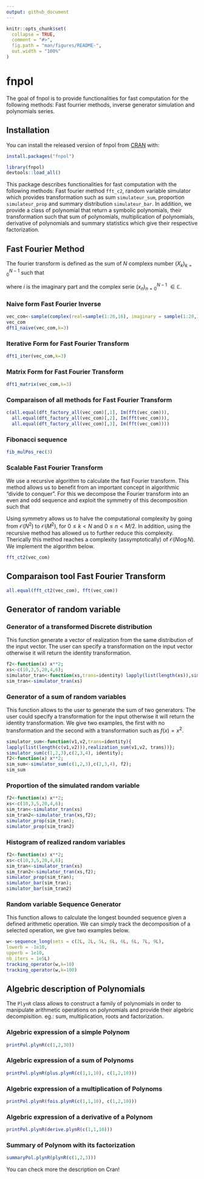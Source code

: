 ```yaml
---
output: github_document
---
```


<!-- README.md is generated from README.Rmd. Please edit that file -->

```r
knitr::opts_chunk$set(
  collapse = TRUE,
  comment = "#>",
  fig.path = "man/figures/README-",
  out.width = "100%"
)
```

# fnpol

<!-- badges: start -->
<!-- badges: end -->

The goal of fnpol is to provide functionalities for fast computation for the following methods: 
              Fast fourrier methods, inverse generator simulation and polynomials series.

## Installation

You can install the released version of fnpol from [CRAN](https://CRAN.R-project.org) with:

``` r
install.packages("fnpol")
```

```r
library(fnpol)
devtools::load_all()
```

This package describes functionalities for fast computation with the following methods: 
Fast fourier method `fft_c2`, random variable simulator which provides transformation such as sum `simulateur_sum`, proportion `simulateur_prop` and summary distribution `simulateur_bar`. In addition, we provide a class of polynomial that return a symbolic polynomials, their transformation such that sum of polynomials, multiplication of polynomials, derivative of polynomials and summary statistics which give their respective factorization.


## Fast Fourier Method
The fourier transform is defined as the sum of $N$ complexs number  $(X_k)_{k=0}^{N-1}$ such that

\begin{equation}
    \begin{split}
X_k = \sum_{n=0}^{N-1}x_n \exp\left(-2\pi i k \frac{n}{N}\right)
    \end{split}
\end{equation}
where $i$ is the imaginary part and the complex serie $(x_n)_{n=0}^{N-1}$  $\in \mathbb{C}$.

### Naive form Fast Fourier Inverse
```r
vec_com<-sample(complex(real=sample(1:20,16), imaginary = sample(1:20,16)),16)
vec_com
dft1_naive(vec_com,k=3)
```

### Iterative Form for Fast Fourier Transform
```r

dft1_iter(vec_com,k=3)
```
### Matrix Form for Fast Fourier Transform
```r

dft1_matrix(vec_com,k=3)
```
### Comparaison of all methods for Fast Fourier Transform
```r
c(all.equal(dft_factory_all(vec_com)[,1], Im(fft(vec_com))),
  all.equal(dft_factory_all(vec_com)[,2], Im(fft(vec_com))),
  all.equal(dft_factory_all(vec_com)[,3], Im(fft(vec_com))))
```




### Fibonacci sequence
```r
fib_mulPos_rec(3)
```
###  Scalable Fast Fourier Transform

We use a recursive algorithm to calculate the fast Fourier transform. This method allows us to benefit from an important concept in algorithmic "divide to conquer". For this we decompose the Fourier transform into an even and odd sequence and exploit the symmetry of this decomposition such that


\begin{equation}
    \begin{split}
X_k &= \sum_{n=0}^{N-1} x_n \cdot e^{-i~2\pi~k~n~/~N} \\
    &= \sum_{m=0}^{N/2-1} x_{2m} \cdot e^{-i~2\pi~k~(2m)~/~N} + \sum_{m=0}^{N/2-1} x_{2m+1} \cdot e^{-i~2\pi~k~(2m+1)~/~N} \\
    &= \sum_{m=0}^{N/2-1} x_{2m} \cdot e^{-i~2\pi~k~m~/~(N/2)} + e^{-i~2\pi~k~/~N} \sum_{m=0}^{N/2-1} x_{2m+1} \cdot e^{-i~2\pi~k~m~/~(N/2)}
    \end{split}
\end{equation}

Using symmetry allows us to halve the computational complexity by going from $\mathcal{O}(N^2)$ to $\mathcal{O}(M^2)$, for $0\leq k < N$ and $0\leq n <M / 2$. In addition, using the recursive method has allowed us to further reduce this complexity. Therically this method reaches a complexity (assymptotically) of $\mathcal{O}(N\log N)$. We implement the algorithm below.

```r
fft_ct2(vec_com)
```

## Comparaison tool Fast Fourier Transform

```r
all.equal(fft_ct2(vec_com), fft(vec_com))
```


## Generator of random variable

### Generator of a transformed Discrete distribution

This function generate a vector of realization from the same distribution of the input vector. The user can specify a transformation on the input vector otherwise it will return the identity transformation.

```r
f2<-function(x) x**2;
xs<-c(10,3,5,20,4,6);
simulator_tran<-function(xs,trans=identity) lapply(list(length(xs)),simulator(xs, trans))
sim_tran<-simulator_tran(xs)
```


### Generator of a sum of random variables
This function allows to the user to generate the sum of two generators. The user could specify a transformation for the input otherwise it will return the identity transformation. We give two examples, the first with no transformation and the second with a transformation such as $f(x) = x^2$.

```r
simulator_sum<-function(v1,v2,trans=identity){
lapply(list(length(c(v1,v2))),realization_sum(v1,v2, trans))};
simulator_sum(c(1,2,3),c(2,3,4), identity);
f2<-function(x) x**2;
sim_sum<-simulator_sum(c(1,2,3),c(2,3,4), f2);
sim_sum
```

### Proportion of the simulated random variable
```r
f2<-function(x) x**2;
xs<-c(10,3,5,20,4,6);
sim_tran<-simulator_tran(xs)
sim_tran2<-simulator_tran(xs,f2);
simulator_prop(sim_tran);
simulator_prop(sim_tran2)
```

### Histogram of realized random variables

```r
f2<-function(x) x**2;
xs<-c(10,3,5,20,4,6);
sim_tran<-simulator_tran(xs)
sim_tran2<-simulator_tran(xs,f2);
simulator_prop(sim_tran);
simulator_bar(sim_tran);
simulator_bar(sim_tran2)
```

### Random variable Sequence Generator 
This function allows to calculate the longest bounded sequence given a defined arithmetic operation. We can simply track the decomposition of a selected operation, we give two examples below.

```r
w<-sequence_long(sets = c(2L, 2L, 5L, 6L, 6L, 6L, 7L, 9L),
lowerb = -1e10,
upperb = 1e10,
nb_iters = 1e5L)
tracking_operator(w,k=10)
tracking_operator(w,k=100)
```

## Algebric description of Polynomials

The `PlynR` class allows to construct a family of polynomials in order to manipulate arithmetic operations on polynomials and provide their algebric decompisition. eg.: sum, multiplication, roots and factorization.

### Algebric expression of a simple Polynom
```r
printPol.plynR(c(1,2,30))
```

### Algebric expression of a sum of Polynoms

```r
printPol.plynR(plus.plynR(c(1,1,10), c(1,2,10)))
```

### Algebric expression of a multiplication of Polynoms

```r
printPol.plynR(fois.plynR(c(1,1,10), c(1,2,10)))
```

### Algebric expression of a derivative of a Polynom

```r
printPol.plynR(derive.plynR(c(1,1,10)))
```


### Summary of Polynom with its factorization

```r
summaryPol.plynR(plynR(c(1,2,3)))
```


You can check more the description on Cran!
